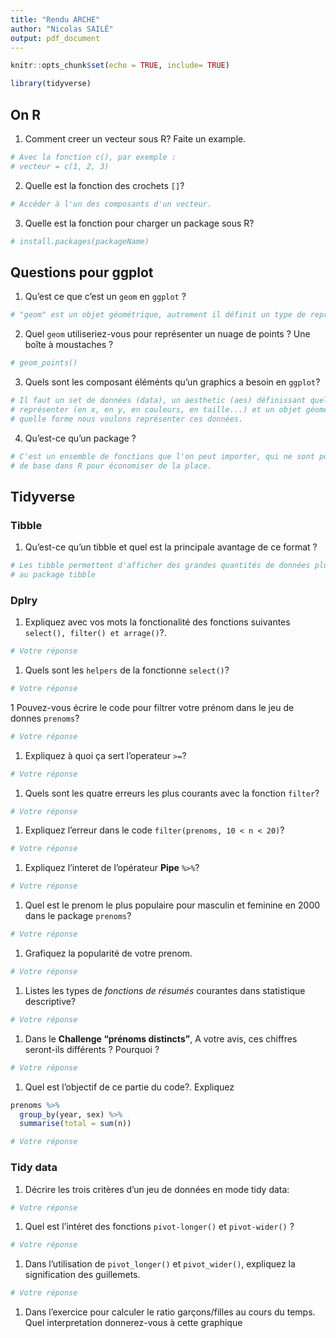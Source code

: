 ```yaml
---
title: "Rendu ARCHE"
author: "Nicolas SAILÉ"
output: pdf_document
---
```


```r
knitr::opts_chunk$set(echo = TRUE, include= TRUE)

library(tidyverse)
```

## On R

1. Comment creer un vecteur sous R? Faite un example. 

```r
# Avec la fonction c(), par exemple :
# vecteur = c(1, 2, 3)
```

2. Quelle est la fonction des crochets `[]`?

```r
# Accéder à l'un des composants d'un vecteur.
```

3. Quelle est la fonction pour charger un package sous R?

```r
# install.packages(packageName)
```


## Questions pour ggplot

1. Qu'est ce que c'est un `geom` en `ggplot` ?

```r
# "geom" est un objet géométrique, autrement il définit un type de représentation graphique
```



2. Quel `geom` utiliseriez-vous pour représenter un nuage de points ? Une boîte à moustaches ?

```r
# geom_points()
```


3. Quels sont les composant éléménts qu'un graphics a besoin en `ggplot`?
```r
# Il faut un set de données (data), un aesthetic (aes) définissant quelles données on veut
# représenter (en x, en y, en couleurs, en taille...) et un objet géométrique (geom) pour définir sous
# quelle forme nous voulons représenter ces données.
```


4. Qu’est-ce qu’un package ?
```r
# C'est un ensemble de fonctions que l'on peut importer, qui ne sont pour la plupart pas intégrées
# de base dans R pour économiser de la place. 
```


## Tidyverse

### Tibble

1. Qu’est-ce qu’un tibble et quel est la principale avantage de ce format ?

```r
# Les tibble permettent d'afficher des grandes quantités de données plus lisiblement grâce
# au package tibble
```



### Dplry

1.  Expliquez avec vos mots la fonctionalité des fonctions suivantes `select(), filter() et arrage()`?. 

```r
# Votre réponse
```
 

1. Quels sont les `helpers` de la fonctionne `select()`?

```r
# Votre réponse
```


1 Pouvez-vous écrire le code pour filtrer votre prénom dans le jeu de donnes `prenoms`?

```r
# Votre réponse
```


1. Expliquez à quoi ça sert l'operateur `>=`?

```r
# Votre réponse
```

1. Quels sont les quatre erreurs les plus courants avec la fonction `filter`?

```r
# Votre réponse
```

1. Expliquez l'erreur dans le code `filter(prenoms, 10 < n < 20)`?

```r
# Votre réponse
```

1. Expliquez l'interet de l'opérateur **Pipe** `%>%`?

```r
# Votre réponse
```

1. Quel est le prenom le plus populaire pour masculin et feminine en 2000 dans le package `prenoms`?

```r
# Votre réponse
```

1. Grafiquez la popularité de votre prenom.

```r
# Votre réponse
```

1. Listes les types de *fonctions de résumés* courantes dans statistique descriptive?

```r
# Votre réponse
```

1. Dans le **Challenge "prénoms distincts"**, A votre avis, ces chiffres seront-ils différents ? Pourquoi ?

```r
# Votre réponse
```

1. Quel est l'objectif de ce partie du code?. Expliquez

```r
prenoms %>%
  group_by(year, sex) %>% 
  summarise(total = sum(n))
```

```r
# Votre réponse
```

### Tidy data

1. Décrire les trois critères d'un jeu de données en mode tidy data:

```r
# Votre réponse
```

1. Quel est l'intéret des fonctions `pivot-longer()` et `pivot-wider()` ?

```r
# Votre réponse
```

1. Dans l'utilisation de  `pivot_longer()` et `pivot_wider()`,  expliquez la signification des guillemets. 

```r
# Votre réponse
```


1. Dans l'exercice pour calculer le ratio garçons/filles au cours du temps. Quel interpretation donnerez-vous à cette graphique





